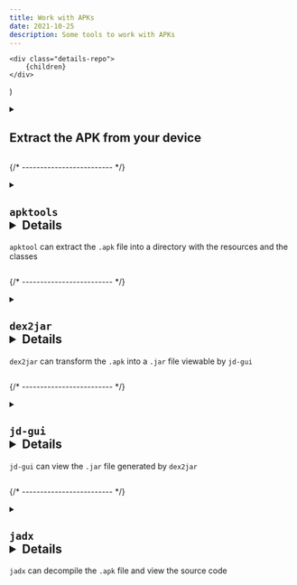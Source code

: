 ```yaml
---
title: Work with APKs
date: 2021-10-25
description: Some tools to work with APKs
---
```


<style>
    {`
    .details-repo{
        text-align: right;
        font-size: 1rem;
        font-weight: normal;
        display: inline-block;
    }
    `}
</style>

    <div class="details-repo">
        {children}
    </div>
)

<details>
<summary>

## Extract the APK from your device

</summary>

### With `APK Extractor`

- install an `APK Extractor` app from the Store
- launch the app
- select the app you want to extract
- the app will create an `.apk` file

### With `adb` <Details>https://developer.android.com/tools/adb</Details>

- install `adb` on your computer
- get the full app name with `adb shell pm list packages | grep APP_NAME`
- get the apk path with `adb shell pm path FULL_APP_NAME`
- pull the apk with `adb pull APK_PATH`

</details>

{/* ------------------------- */}

<details>
<summary>

## `apktools` <Details>https://github.com/iBotPeaches/Apktool</Details>
`apktool` can extract the `.apk` file into a directory with the resources and the classes

</summary>


- Follow the docs on https://apktool.org/docs/install
- download the latest release
- run `java -jar apktool.jar d APP_NAME.apk`

</details>

{/* ------------------------- */}

<details>
<summary>

## `dex2jar` <Details>https://github.com/pxb1988/dex2jar</Details>

`dex2jar` can transform the `.apk` into a `.jar` file viewable by `jd-gui`

</summary>


- https://github.com/pxb1988/dex2jar/releases
- download the latest release
- extract the zip file
- run `d2j-dex2jar.sh APP_NAME.apk`

</details>

{/* ------------------------- */}

<details>
<summary>

## `jd-gui` <Details>https://github.com/java-decompiler/jd-gui</Details>

`jd-gui` can view the `.jar` file generated by `dex2jar`

</summary>

- https://github.com/java-decompiler/jd-gui/releases
- download the latest release
- run `java -jar jd-gui.jar APP_NAME-dex2jar.jar`
- you can now see classes

</details>

{/* ------------------------- */}

<details>
<summary>

## `jadx` <Details>https://github.com/skylot/jadx</Details>

`jadx` can decompile the `.apk` file and view the source code

</summary>


- https://github.com/skylot/jadx/releases
- download the latest release
- run `jadx -d out_folder APP_NAME.apk`
- you can now see the source code
- run `jadx-gui` (and open the APK inside ) to see the source code in a GUI


</details>